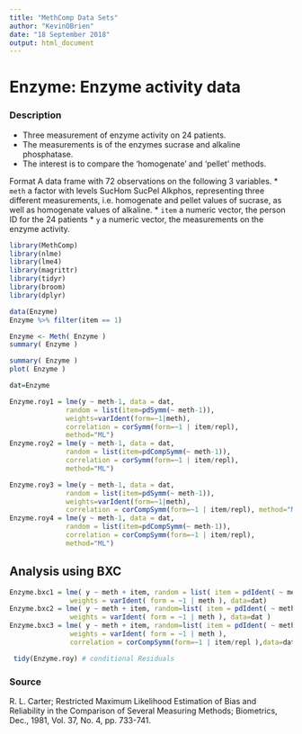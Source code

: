 ```yaml
---
title: "MethComp Data Sets"
author: "KevinOBrien"
date: "18 September 2018"
output: html_document
---
```


Enzyme: Enzyme activity data
================================

### Description
* Three measurement of enzyme activity on 24 patients. 
* The measurements is of the enzymes sucrase and alkaline phosphatase. 
* The interest is to compare the 'homogenate' and 'pellet' methods.

Format
A data frame with 72 observations on the following 3 variables.
* ``meth`` a factor with levels SucHom SucPel Alkphos, representing three different measurements, i.e.
homogenate and pellet values of sucrase, as well as homogenate values of alkaline.
* ``item`` a numeric vector, the person ID for the 24 patients
* ``y`` a numeric vector, the measurements on the enzyme activity.



```r
library(MethComp)
library(nlme)
library(lme4)
library(magrittr)
library(tidyr)
library(broom)
library(dplyr)
```
```r
data(Enzyme)
Enzyme %>% filter(item == 1)
```

```r
Enzyme <- Meth( Enzyme )
summary( Enzyme )

```



```r

summary( Enzyme )
plot( Enzyme )
```




```r

dat=Enzyme

Enzyme.roy1 = lme(y ~ meth-1, data = dat,
              random = list(item=pdSymm(~ meth-1)), 
              weights=varIdent(form=~1|meth),
              correlation = corSymm(form=~1 | item/repl), 
              method="ML")
Enzyme.roy2 = lme(y ~ meth-1, data = dat,
              random = list(item=pdCompSymm(~ meth-1)), 
              correlation = corSymm(form=~1 | item/repl), 
              method="ML")
```
```r
Enzyme.roy3 = lme(y ~ meth-1, data = dat,
              random = list(item=pdSymm(~ meth-1)),
              weights=varIdent(form=~1|meth), 
              correlation = corCompSymm(form=~1 | item/repl), method="ML")
Enzyme.roy4 = lme(y ~ meth-1, data = dat,
              random = list(item=pdCompSymm(~ meth-1)), 
              correlation = corCompSymm(form=~1 | item/repl), 
              method="ML")

```
## Analysis using BXC
```r
Enzyme.bxc1 = lme( y ~ meth + item, random = list( item = pdIdent( ~ meth-1 ) ), 
               weights = varIdent( form = ~1 | meth ), data=dat)
Enzyme.bxc2 = lme( y ~ meth + item, random=list( item = pdIdent( ~ meth-1 ), repl = ~1 ), 
               weights = varIdent( form = ~1 | meth ), data=dat )
Enzyme.bxc3 = lme( y ~ meth + item, random=list( item = pdIdent( ~ meth-1 ), repl = ~1 ),
               weights = varIdent( form = ~1 | meth ),
               correlation = corCompSymm(form=~1 | item/repl ),data=dat)

```

```r
 tidy(Enzyme.roy) # conditional Residuals 
```



### Source
R. L. Carter; Restricted Maximum Likelihood Estimation of Bias and Reliability in the Comparison
of Several Measuring Methods; Biometrics, Dec., 1981, Vol. 37, No. 4, pp. 733-741.
